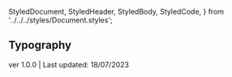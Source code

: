 
  StyledDocument,
  StyledHeader,
  StyledBody,
  StyledCode,
} from '../../../styles/Document.styles';


<Meta title='Style Guides/Typography' />

<StyledDocument>
  <StyledHeader style={{background: '#493DB2'}}>
    <h2>Typography</h2>
    <p>ver 1.0.0 | Last updated: 18/07/2023</p>
  </StyledHeader>
  <StyledBody>
    <TextStyles />
  </StyledBody>
</StyledDocument>
